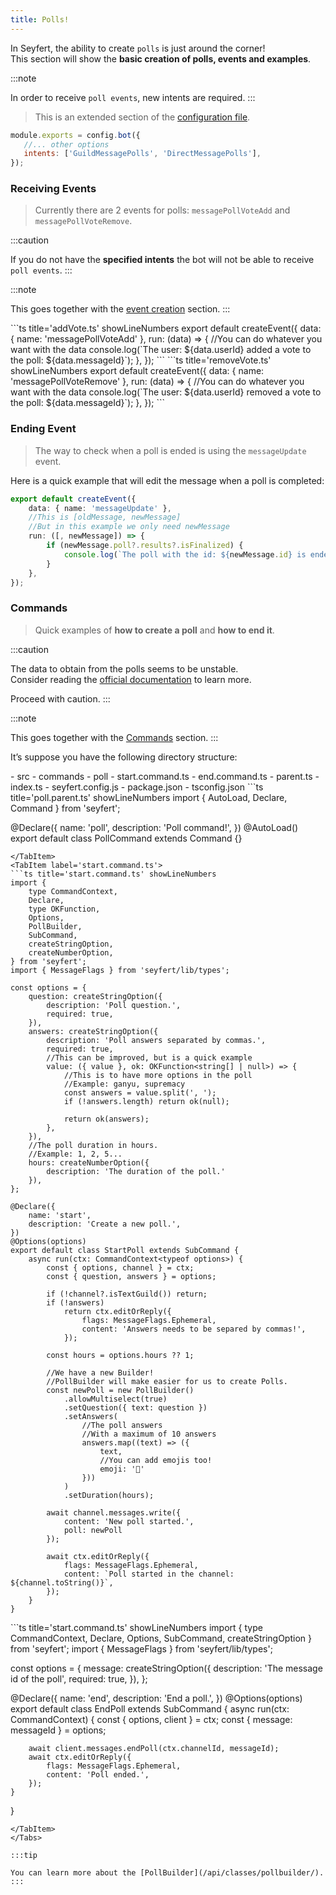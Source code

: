 ```yaml
---
title: Polls!
---
```


In Seyfert, the ability to create `polls` is just around the corner!<br/>
This section will show the **basic creation of polls, events and examples**.

:::note

In order to receive `poll events`, new intents are required.
:::

<Tabs>
<TabItem label='Gateway Intents'>

> This is an extended section of the [configuration file](/guides/setup-project#configuration).

```js title='seyfert.config.js' showLineNumbers
module.exports = config.bot({
   //... other options
   intents: ['GuildMessagePolls', 'DirectMessagePolls'],
});
```
</TabItem>
</Tabs>

### Receiving Events

> Currently there are 2 events for polls: `messagePollVoteAdd` and `messagePollVoteRemove`.

:::caution

If you do not have the **specified intents** the bot will not be able to receive `poll events`.
:::

:::note

This goes together with the [event creation](/guides/listening-events) section.
:::

<Tabs>
<TabItem label='events/addVote.ts'>
```ts title='addVote.ts' showLineNumbers
export default createEvent({
    data: { name: 'messagePollVoteAdd' },
    run: (data) => {
        //You can do whatever you want with the data
        console.log(`The user: ${data.userId} added a vote to the poll: ${data.messageId}`);
    },
});
```
</TabItem>

<TabItem label='events/removeVote.ts'>
```ts title='removeVote.ts' showLineNumbers
export default createEvent({
    data: { name: 'messagePollVoteRemove' },
    run: (data) => {
        //You can do whatever you want with the data
        console.log(`The user: ${data.userId} removed a vote to the poll: ${data.messageId}`);
    },
});
```
</TabItem>
</Tabs>

### Ending Event

> The way to check when a poll is ended is using the `messageUpdate` event.

Here is a quick example that will edit the message when a poll is completed:

```ts title='messageUpdate.ts' showLineNumbers
export default createEvent({
    data: { name: 'messageUpdate' },
    //This is [oldMessage, newMessage]
    //But in this example we only need newMessage
    run: ([, newMessage]) => {
        if (newMessage.poll?.results?.isFinalized) {
            console.log(`The poll with the id: ${newMessage.id} is ended`)
        }
    },
});
```

### Commands

> Quick examples of **how to create a poll** and **how to end it**.

:::caution

The data to obtain from the polls seems to be unstable.<br/>
Consider reading the [official documentation](https://discord.com/developers/docs/resources/poll#poll-results-object) to learn more.

Proceed with caution.
:::

:::note

This goes together with the [Commands](/commands/options) section.
:::

It’s suppose you have the following directory structure:

<FileTree>
- src
 - commands
	- poll
	 	- start.command.ts
	 	- end.command.ts
	 	- parent.ts
 - index.ts
- seyfert.config.js
- package.json
- tsconfig.json
</FileTree>

<Tabs>
<TabItem label='parent.ts'>
```ts title='poll.parent.ts' showLineNumbers
import { AutoLoad, Declare, Command } from 'seyfert';

@Declare({
    name: 'poll',
    description: 'Poll command!',
})
@AutoLoad()
export default class PollCommand extends Command {}

```
</TabItem>
<TabItem label='start.command.ts'>
```ts title='start.command.ts' showLineNumbers
import { 
    type CommandContext,
    Declare,
    type OKFunction,
    Options,
    PollBuilder,
    SubCommand,
    createStringOption,
    createNumberOption,
} from 'seyfert';
import { MessageFlags } from 'seyfert/lib/types';

const options = {
    question: createStringOption({
        description: 'Poll question.',
        required: true,
    }),
    answers: createStringOption({
        description: 'Poll answers separated by commas.',
        required: true,
        //This can be improved, but is a quick example
        value: ({ value }, ok: OKFunction<string[] | null>) => {
            //This is to have more options in the poll
            //Example: ganyu, supremacy
            const answers = value.split(', ');
            if (!answers.length) return ok(null);
            
            return ok(answers);
        },
    }),
    //The poll duration in hours.
    //Example: 1, 2, 5...
    hours: createNumberOption({
        description: 'The duration of the poll.'
    }),
};

@Declare({
    name: 'start',
    description: 'Create a new poll.',
})
@Options(options)
export default class StartPoll extends SubCommand {
    async run(ctx: CommandContext<typeof options>) {
        const { options, channel } = ctx;
        const { question, answers } = options;

        if (!channel?.isTextGuild()) return;
        if (!answers)
            return ctx.editOrReply({
                flags: MessageFlags.Ephemeral,
                content: 'Answers needs to be separed by commas!',
            });

        const hours = options.hours ?? 1;

        //We have a new Builder! 
        //PollBuilder will make easier for us to create Polls.
        const newPoll = new PollBuilder()
            .allowMultiselect(true)
            .setQuestion({ text: question })
            .setAnswers(
                //The poll answers                
                //With a maximum of 10 answers
                answers.map((text) => ({ 
                    text,
                    //You can add emojis too!
                    emoji: '🐐'
                }))
            )
            .setDuration(hours);

        await channel.messages.write({
            content: 'New poll started.',
            poll: newPoll
        });

        await ctx.editOrReply({
            flags: MessageFlags.Ephemeral,
            content: `Poll started in the channel: ${channel.toString()}`,
        });
    }
}
```
</TabItem>
<TabItem label='end.command.ts'>
```ts title='start.command.ts' showLineNumbers
import { 
    type CommandContext,
    Declare,
    Options,
    SubCommand,
    createStringOption
} from 'seyfert';
import { MessageFlags } from 'seyfert/lib/types';

const options = {
    message: createStringOption({
        description: 'The message id of the poll',
        required: true,
    }),
};

@Declare({
    name: 'end',
    description: 'End a poll.',
})
@Options(options)
export default class EndPoll extends SubCommand {
    async run(ctx: CommandContext<typeof options>) {
        const { options, client } = ctx;
        const { message: messageId } = options;

        await client.messages.endPoll(ctx.channelId, messageId);
        await ctx.editOrReply({
            flags: MessageFlags.Ephemeral,
            content: 'Poll ended.',
        });
    }
}
```
</TabItem>
</Tabs>

:::tip

You can learn more about the [PollBuilder](/api/classes/pollbuilder/).
:::